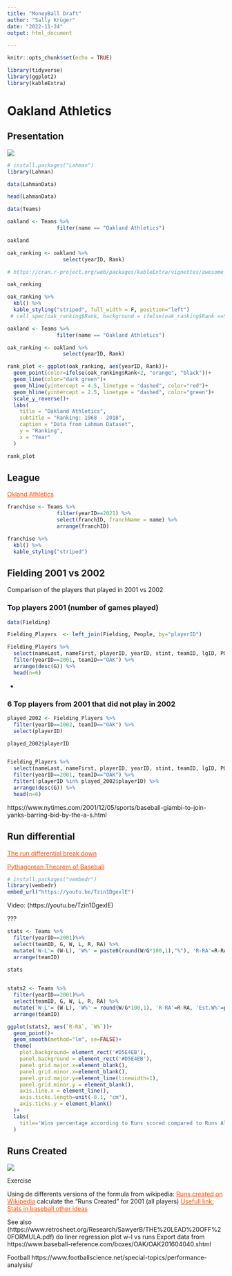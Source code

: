 ```yaml
---
title: "MoneyBall Draft"
author: "Sally Krüger"
date: "2022-11-24"
output: html_document

---
```


```r
knitr::opts_chunk$set(echo = TRUE)

library(tidyverse)
library(ggplot2)
library(kableExtra)
```

# Oakland Athletics {.tabset}
<style>
      a {
        color: #ff4d00;
      }
</style>

## Presentation

![](https://external-content.duckduckgo.com/iu/?u=https%3A%2F%2Ftse1.mm.bing.net%2Fth%3Fid%3DOIP.mF7GhRg_wtE-eu10VVNEMAHaHa%26pid%3DApi&f=1&ipt=e0e900452358addb5a6001ec9f68ed3466745206539a1cb27fec157597b79e3f&ipo=images)

```r
# install.packages("Lahman")
library(Lahman)

data(LahmanData)

head(LahmanData)

data(Teams)

oakland <- Teams %>% 
                filter(name == "Oakland Athletics")

oakland

oak_ranking <- oakland %>% 
                  select(yearID, Rank)

# https://cran.r-project.org/web/packages/kableExtra/vignettes/awesome_table_in_html.html

oak_ranking

oak_ranking %>% 
  kbl() %>%
  kable_styling("striped", full_width = F, position="left")
 # cell_spec(oak_ranking$Rank, background = ifelse(oak_ranking$Rank ==5, "red", "blue"))


```

```r
oakland <- Teams %>% 
                filter(name == "Oakland Athletics")

oak_ranking <- oakland %>% 
                  select(yearID, Rank)

rank_plot <- ggplot(oak_ranking, aes(yearID, Rank))+
  geom_point(color=ifelse(oak_ranking$Rank<2, "orange", "black"))+
  geom_line(color="dark green")+
  geom_hline(yintercept = 4.5, linetype = "dashed", color="red")+
  geom_hline(yintercept = 2.5, linetype = "dashed", color="green")+
  scale_y_reverse()+
  labs(
    title = "Oakland Athletics",
    subtitle = "Ranking: 1968 - 2018",
    caption = "Data from Lahman Dataset", 
    y = "Ranking", 
    x = "Year"
  )

rank_plot
```


## League

[Okland Athletics](https://www.mlb.com/athletics)

```r
franchise <- Teams %>% 
                filter(yearID==2021) %>% 
                select(franchID, franchName = name) %>% 
                arrange(franchID)

franchise %>% 
  kbl() %>% 
  kable_styling("striped")
```



## Fielding 2001 vs 2002

Comparison of the players that played in 2001 vs 2002

### Top players 2001 (number of games played)

```r
data(Fielding)

Fielding_Players  <- left_join(Fielding, People, by="playerID")

Fielding_Players %>% 
  select(nameLast, nameFirst, playerID, yearID, stint, teamID, lgID, POS, G, GS, InnOuts) %>% 
  filter(yearID==2001, teamID=="OAK") %>% 
  arrange(desc(G)) %>% 
  head(n=6)
```

- 

### 6 Top players from 2001 that did not play in 2002
```r
played_2002 <- Fielding_Players %>% 
  filter(yearID==2002, teamID=="OAK") %>% 
  select(playerID)

played_2002$playerID 


Fielding_Players %>% 
  select(nameLast, nameFirst, playerID, yearID, stint, teamID, lgID, POS, G, GS, InnOuts) %>% 
  filter(yearID==2001, teamID=="OAK") %>% 
  filter(!playerID %in% played_2002$playerID) %>% 
  arrange(desc(G)) %>% 
  head(n=6)
```


https://www.nytimes.com/2001/12/05/sports/baseball-giambi-to-join-yanks-barring-bid-by-the-a-s.html


## Run differential

[The run differential break down](https://joeposnanski.substack.com/p/the-run-differential-breakdown)

[Pythagorean Theorem of Baseball](https://www.baseball-reference.com/bullpen/Pythagorean_Theorem_of_Baseball)


```r
# install.packages("vembedr")
library(vembedr)
embed_url("https://youtu.be/Tzin1DgexlE")
```

Video: (https://youtu.be/Tzin1DgexlE)

???

```r
stats <- Teams %>% 
  filter(yearID==2001)%>% 
  select(teamID, G, W, L, R, RA) %>% 
  mutate('W-L'= (W-L), 'W%' = paste0(round(W/G*100,1),"%"), 'R-RA'=R-RA, 'Est.W%'=paste0(round(R^2/(R^2+RA^2)*100,1),"%"), 'Revised Est.W%'=paste0(round(R^2/(R^2+RA^2)*100,1),"%")) %>% 
  arrange(teamID)

stats
  
```

```r
stats2 <- Teams %>% 
  filter(yearID==2001)%>% 
  select(teamID, G, W, L, R, RA) %>% 
  mutate('W-L'= (W-L), 'W%' = round(W/G*100,1), 'R-RA'=R-RA, 'Est.W%'=paste0(round(R^2/(R^2+RA^2)*100,1),"%"), 'Revised Est.W%'=paste0(round(R^2/(R^2+RA^2)*100,1),"%")) %>% 
  arrange(teamID)

ggplot(stats2, aes(`R-RA`, `W%`))+
  geom_point()+
  geom_smooth(method="lm", se=FALSE)+
  theme(
    plot.background= element_rect('#D5E4EB'),
    panel.background = element_rect('#D5E4EB'),
    panel.grid.major.x=element_blank(),
    panel.grid.minor.x=element_blank(),
    panel.grid.major.y=element_line(linewidth=1),
    panel.grid.minor.y = element_blank(),
    axis.line.x = element_line(),
    axis.ticks.length=unit(-0.1, "cm"),
    axis.ticks.y = element_blank()
  )+
  labs(
    title='Wins percentage according to Runs scored compared to Runs Allowed'
  )

```




## Runs Created

![](https://external-content.duckduckgo.com/iu/?u=http%3A%2F%2Fwww.dvdizzy.com%2Fimages%2Fm%2Fmoneyball-03.jpg&f=1&nofb=1&ipt=3bce742b59ef505724631da1d1eeb287538a3930e3a2d35b9e1645784ca5df31&ipo=images)



Exercise

Using de differents versions of the formula from wikipedia:
[Runs created on Wikipedia](https://en.wikipedia.org/wiki/Runs_created)
calculate the “Runs Created” for 2001 (all players) [Usefull link: Stats in baseball
other ideas](https://en.wikipedia.org/wiki/Baseball_statistics)

See also (https://www.retrosheet.org/Research/SawyerB/THE%20LEAD%20OFF%20FORMULA.pdf) do liner regression plot w-l vs runs Export data from https://www.baseball-reference.com/boxes/OAK/OAK201604040.shtml

Football https://www.footballscience.net/special-topics/performance-analysis/
